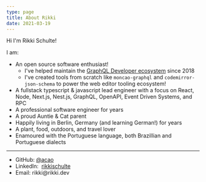 ```yaml
---
type: page
title: About Rikki
date: 2021-03-19
---
```



Hi I'm Rikki Schulte!


I am:

- An open source software enthusiast!
  - I've helped maintain the [GraphQL Developer ecosystem](https://github.com/graphql/graphiql) since 2018
  - I've created tools from scratch like `moncao-graphql` and `codemirror-json-schema` to power the web editor tooling ecosystem!
- A fullstack typescript & javascript lead engineer with a focus on React, Node, Next.js, Nest.js, GraphQL, OpenAPI, Event Driven Systems, and RPC
- A professional software engineer for <Since /> years
- A proud Auntie & Cat parent
- Happily living in Berlin, Germany (and learning German!) for <BerlinSince /> years
- A plant, food, outdoors, and travel lover
- Enamoured with the Portuguese language, both Brazillian and Portuguese dialects

---

<div>
  <ul className="list-none">
    <li>
      GitHub:&nbsp;<a href="https://github.com/acao">@acao</a>
    </li>
    <li>
      LinkedIn:&nbsp;
      <a href="https://www.linkedin.com/in/rikkischulte/">rikkischulte</a>
    </li>
    <li>Email:&nbsp;rikki@rikki.dev </li>
  </ul>
</div>
